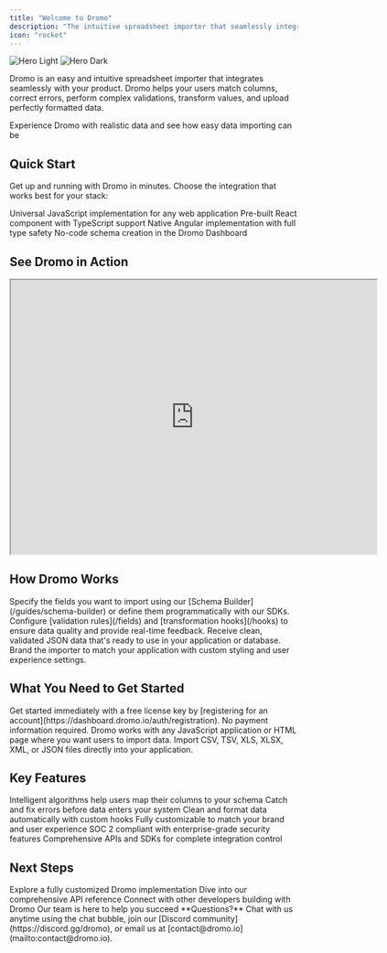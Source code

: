 ```yaml
---
title: "Welcome to Dromo"
description: "The intuitive spreadsheet importer that seamlessly integrates with your product"
icon: "rocket"
---
```


<img
  className="block dark:hidden"
  src="/images/hero-light.png"
  alt="Hero Light"
/>
<img
  className="hidden dark:block"
  src="/images/hero-dark.png"
  alt="Hero Dark"
/>

Dromo is an easy and intuitive spreadsheet importer that integrates seamlessly with your product. Dromo helps your users match columns, correct errors, perform complex validations, transform values, and upload perfectly formatted data.

<Card title="🚀 Try Our Live Demo" icon="play" href="https://demo.dromo.io">
  Experience Dromo with realistic data and see how easy data importing can be
</Card>

## Quick Start

Get up and running with Dromo in minutes. Choose the integration that works best for your stack:

<CardGroup cols={2}>
  <Card title="JavaScript SDK" icon="js" href="/getting-started/javascript">
    Universal JavaScript implementation for any web application
  </Card>
  <Card title="React Component" icon="react" href="/getting-started/react">
    Pre-built React component with TypeScript support
  </Card>
  <Card title="Angular Component" icon="angular" href="/getting-started/angular">
    Native Angular implementation with full type safety
  </Card>
  <Card title="Schema Builder" icon="wrench" href="/guides/schema-builder">
    No-code schema creation in the Dromo Dashboard
  </Card>
</CardGroup>

## See Dromo in Action

<iframe
  src="https://drive.google.com/file/d/1dv39s4HZ88U9uI7PVARHet4T9z6qjf_1/preview"
  width="640"
  height="480"
  allow="autoplay"
></iframe>

## How Dromo Works

<Steps>
  <Step title="Define Your Schema">
    Specify the fields you want to import using our [Schema Builder](/guides/schema-builder) or define them programmatically with our SDKs.
  </Step>
  <Step title="Add Validations">
    Configure [validation rules](/fields) and [transformation hooks](/hooks) to ensure data quality and provide real-time feedback.
  </Step>
  <Step title="Handle Results">
    Receive clean, validated JSON data that's ready to use in your application or database.
  </Step>
  <Step title="Customize Experience">
    Brand the importer to match your application with custom styling and user experience settings.
  </Step>
</Steps>

## What You Need to Get Started

<AccordionGroup>
  <Accordion title="Free License Key">
    Get started immediately with a free license key by [registering for an account](https://dashboard.dromo.io/auth/registration). No payment information required.
  </Accordion>
  <Accordion title="JavaScript Environment">
    Dromo works with any JavaScript application or HTML page where you want users to import data.
  </Accordion>
  <Accordion title="Supported File Types">
    Import CSV, TSV, XLS, XLSX, XML, or JSON files directly into your application.
  </Accordion>
</AccordionGroup>

## Key Features

<CardGroup cols={3}>
  <Card title="Smart Column Matching" icon="arrows-turn-to-dots">
    Intelligent algorithms help users map their columns to your schema
  </Card>
  <Card title="Real-time Validation" icon="shield-check">
    Catch and fix errors before data enters your system
  </Card>
  <Card title="Data Transformation" icon="wand-magic-sparkles">
    Clean and format data automatically with custom hooks
  </Card>
  <Card title="White-label Ready" icon="palette">
    Fully customizable to match your brand and user experience
  </Card>
  <Card title="Enterprise Security" icon="lock">
    SOC 2 compliant with enterprise-grade security features
  </Card>
  <Card title="Developer Friendly" icon="code">
    Comprehensive APIs and SDKs for complete integration control
  </Card>
</CardGroup>

## Next Steps

<CardGroup cols={2}>
  <Card title="Interactive Sandbox" icon="laptop-code" href="https://codesandbox.io/s/ux-demo-react-yez5e2">
    Explore a fully customized Dromo implementation
  </Card>
  <Card title="API Documentation" icon="book-open" href="/api-reference">
    Dive into our comprehensive API reference
  </Card>
  <Card title="Join Community" icon="users" href="https://discord.gg/dromo">
    Connect with other developers building with Dromo
  </Card>
  <Card title="Get Help" icon="life-ring" href="mailto:contact@dromo.io">
    Our team is here to help you succeed
  </Card>
</CardGroup>

<Note>
  **Questions?** Chat with us anytime using the chat bubble, join our [Discord community](https://discord.gg/dromo), or email us at [contact@dromo.io](mailto:contact@dromo.io).
</Note>
